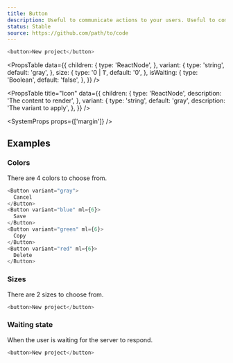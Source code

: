 ```yaml
---
title: Button
description: Useful to communicate actions to your users. Useful to communicate actions to your users. Useful to communicate actions to your users.
status: Stable
source: https://github.com/path/to/code
---
```


```js live
<button>New project</button>
```

<PropsTable
  data={{
    children: {
      type: 'ReactNode',
    },
    variant: {
      type: 'string',
      default: 'gray',
    },
    size: {
      type: '0 | 1',
      default: '0',
    },
    isWaiting: {
      type: 'Boolean',
      default: 'false',
    },
  }}
/>

<PropsTable
  title="Icon"
  data={{
    children: {
      type: 'ReactNode',
      description: 'The content to render',
    },
    variant: {
      type: 'string',
      default: 'gray',
      description: 'The variant to apply',
    },
  }}
/>

<SystemProps props={['margin']} />

## Examples

### Colors

There are 4 colors to choose from.

```js live
<Button variant="gray">
  Cancel
</Button>
<Button variant="blue" ml={6}>
  Save
</Button>
<Button variant="green" ml={6}>
  Copy
</Button>
<Button variant="red" ml={6}>
  Delete
</Button>
```

### Sizes

There are 2 sizes to choose from.

```js live
<button>New project</button>
```

### Waiting state

When the user is waiting for the server to respond.

```js live
<button>New project</button>
```
